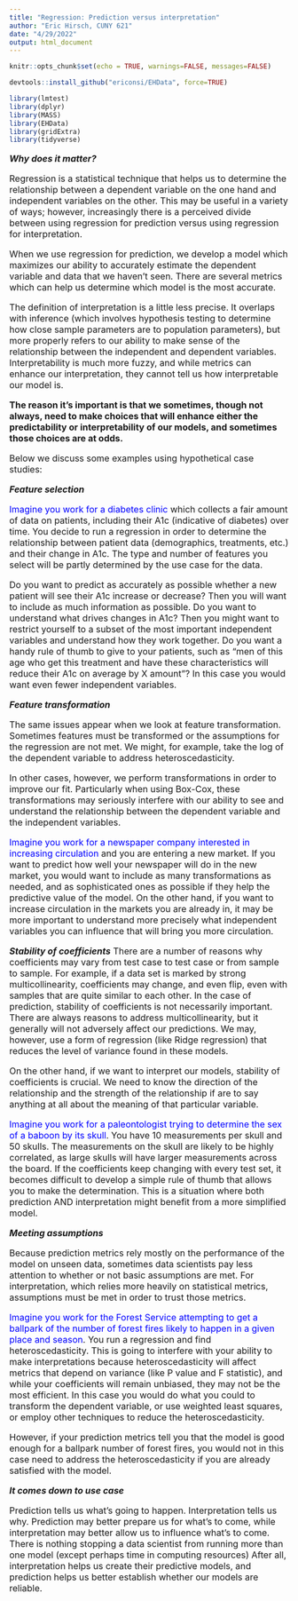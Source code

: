 ```yaml
---
title: "Regression: Prediction versus interpretation"
author: "Eric Hirsch, CUNY 621"
date: "4/29/2022"
output: html_document
---
```


```r
knitr::opts_chunk$set(echo = TRUE, warnings=FALSE, messages=FALSE)

devtools::install_github("ericonsi/EHData", force=TRUE)

library(lmtest)
library(dplyr)
library(MASS)
library(EHData)
library(gridExtra)
library(tidyverse)


```

<font size=3>

*__Why does it matter?__*

Regression is a statistical technique that helps us to determine the relationship between a dependent variable on the one hand and independent variables on the other. This may be useful in a variety of ways; however, increasingly there is a perceived divide between using regression for prediction versus using regression for interpretation. 

When we use regression for prediction, we develop a model which maximizes our ability to accurately estimate the dependent variable and data that we haven’t seen.  There are several metrics which can help us determine which model is the most accurate.

The definition of interpretation is a little less precise. It overlaps with inference (which involves hypothesis testing to determine how close sample parameters are to population parameters), but more properly refers to our ability to make sense of the relationship between the independent and dependent variables. Interpretability is much more fuzzy, and while metrics can enhance our interpretation, they cannot tell us how interpretable our model is.

__The reason it’s important is that we sometimes, though not always, need to make choices that will enhance either the predictability or interpretability of our models, and sometimes those choices are at odds.__

Below we discuss some examples using hypothetical case studies:

*__Feature selection__*

<font color=blue>Imagine you work for a diabetes clinic </font>which collects a fair amount of data on patients, including their A1c (indicative of diabetes) over time. You decide to run a regression in order to determine the relationship between patient data (demographics, treatments, etc.) and their change in A1c.  The type and number of features you select will be partly determined by the use case for the data.

Do you want to predict as accurately as possible whether a new patient will see their A1c increase or decrease? Then you will want to include as much information as possible. Do you want to understand what drives changes in A1c? Then you might want to restrict yourself to a subset of the most important independent variables and understand how they work together.  Do you want a handy rule of thumb to give to your patients, such as “men of this age who get this treatment and have these characteristics will reduce their A1c on average by X amount”? In this case you would want even fewer independent variables.

*__Feature transformation__*

The same issues appear when we look at feature transformation. Sometimes features must be transformed or the assumptions for the regression are not met. We might, for example, take the log of the dependent variable to address heteroscedasticity. 

In other cases, however, we perform transformations in order to improve our fit. Particularly when using Box-Cox, these transformations may seriously interfere with our ability to see and understand the relationship between the dependent variable and the independent variables. 

<font color=blue>Imagine you work for a newspaper company interested in increasing circulation </font>and you are entering a new market.  If you want to predict how well your newspaper will do in the new market, you would want to include as many transformations as needed, and as sophisticated ones as possible if they help the predictive value of the model. On the other hand, if you want to increase circulation in the markets you are already in, it may be more important to understand more precisely what independent variables you can influence that will bring you more circulation.

*__Stability of coefficients__*
There are a number of reasons why coefficients may vary from test case to test case or from sample to sample. For example, if a data set is marked by strong multicollinearity, coefficients may change, and even flip, even with samples that are quite similar to each other. In the case of prediction, stability of coefficients is not necessarily important. There are always reasons to address multicollinearity, but it generally will not adversely affect our predictions.  We may, however, use a form of regression (like Ridge regression) that reduces the level of variance found in these models.

On the other hand, if we want to interpret our models, stability of coefficients is crucial. We need to know the direction of the relationship and the strength of the relationship if are to say anything at all about the meaning of that particular variable.

<font color=blue>Imagine you work for a paleontologist trying to determine the sex of a baboon by its skull</font>. You have 10 measurements per skull and 50 skulls.  The measurements on the skull are likely to be highly correlated, as large skulls will have larger measurements across the board. If the coefficients keep changing with every test set, it becomes difficult to develop a simple rule of thumb that allows you to make the determination. This is a situation where both prediction AND interpretation might benefit from a more simplified model.

__*Meeting assumptions*__

Because prediction metrics rely mostly on the performance of the model on unseen data, sometimes data scientists pay less attention to whether or not basic assumptions are met. For interpretation, which relies more heavily on statistical metrics, assumptions must be met in order to trust those metrics.

<font color=blue>Imagine you work for the Forest Service attempting to get a ballpark of the number of forest fires likely to happen in a given place and season</font>.  You run a regression and find heteroscedasticity. This is going to interfere with your ability to make interpretations because heteroscedasticity will affect metrics that depend on variance (like P value and F statistic), and while your coefficients will remain unbiased, they may not be the most efficient.  In this case you would do what you could to transform the dependent variable, or use weighted least squares, or employ other techniques to reduce the heteroscedasticity.  

However, if your prediction metrics tell you that the model is good enough for a ballpark number of forest fires, you would not in this case need to address the heteroscedasticity if you are already satisfied with the model.

*__It comes down to use case__*

Prediction tells us what’s going to happen. Interpretation tells us why. Prediction may better prepare us for what’s to come, while interpretation may better allow us to influence what’s to come. There is nothing stopping a data scientist from running more than one model (except perhaps time in computing resources) After all, interpretation helps us create their predictive models, and prediction helps us better establish  whether our models are reliable.


